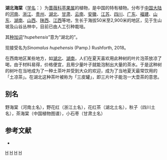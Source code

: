 {{Speciesbox
| status = LC
| status_system = IUCN3.1
| image = Malus hupehensis01.JPEG
| image_caption = 湖北海棠
| genus = Malus
| species = hupehensis
| authority = (Pamp.) Rehder, 1933
}}

'''湖北海棠'''（[[学名|学名]]：{{lang|la|''Malus hupehensis''}}）为[[蔷薇科|蔷薇科]][[苹果属|苹果属]]的植物，是中国的特有植物。分布于[[中国大陆|中国大陆]]的[[河南|河南]]、[[浙江|浙江]]、[[贵州|贵州]]、[[湖北|湖北]]、[[甘肃|甘肃]]、[[云南|云南]]、[[安徽|安徽]]、[[江苏|江苏]]、[[四川|四川]]、[[广东|广东]]、[[福建|福建]]、[[山东|山东]]、[[湖南|湖南]]、[[山西|山西]]、[[陕西|陕西]]、[[江西|江西]]等地，生长于海拔50米至2,900米的地区，见于生山坡及山谷丛林中，目前已由人工引种栽培。

其[[种加词|种加词]]“''hupehensis''”意为“湖北的”。

现接受名为''Sinomalus hupehensis'' (Pamp.) Rushforth, 2018。

在西南地区某些地方，如[[湖北|湖北]]、[[湖南|湖南]]，人们在夏天喜欢用此种树的叶片泡茶放凉了喝，由于材料易得，价格便宜，且用少量叶子就能泡制出大量的茶水。于是这种树的树叶在当地成为了一种土茶叶并受到大众的欢迎，成为了当地夏天最常饮用的「土凉茶」。在湖北这种茶叶被称为「三皮罐」，即三片叶子能泡一大壶茶的意思。

== 别名 ==
野海棠（河南土名），野花红（浙江土名），花红茶（湖北土名），秋子（四川土名），茶海棠（中国植物图谱），小石枣（甘肃土名）

== 参考文献 ==
<div class="references-small">
* {{cite web| url =http://www.bioinfo.cn/db05/KmzwSpecies.php?action=view&id=19065| title =湖北海棠| work =《中国高等植物数据库全库》| publisher =中国科学院微生物研究所| author =昆明植物研究所| accessdate =2009-02-25| deadurl =yes| archiveurl =https://web.archive.org/web/20160305021258/http://www.bioinfo.cn/db05/KmzwSpecies.php?action=view&id=19065| archivedate =2016-03-05}}
</div>
{{Taxonbar|from=Q1712421}}

[[Category:苹果属|H]]
[[Category:中国特有植物|H]]
[[Category:湖北植物|H]]
[[Category:1933年描述的植物|H]]


{{植物小作品}}